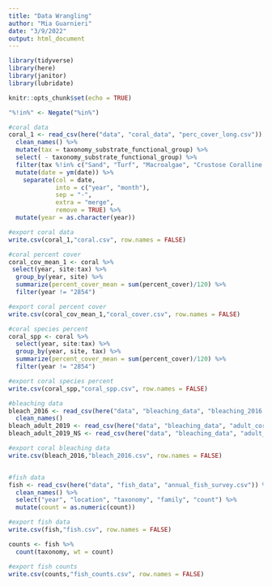 ```yaml
---
title: "Data Wrangling"
author: "Mia Guarnieri"
date: "3/9/2022"
output: html_document
---
```


```r
library(tidyverse)
library(here)
library(janitor)
library(lubridate)

knitr::opts_chunk$set(echo = TRUE)

"%!in%" <- Negate("%in%")

#coral data
coral_1 <- read_csv(here("data", "coral_data", "perc_cover_long.csv")) %>% 
  clean_names() %>% 
  mutate(tax = taxonomy_substrate_functional_group) %>% 
  select( - taxonomy_substrate_functional_group) %>% 
  filter(tax %!in% c("Sand", "Turf", "Macroalgae", "Crustose Coralline Algae / Bare Space", "Non-coralline Crustose Algae")) %>%
  mutate(date = ym(date)) %>%
    separate(col = date,
             into = c("year", "month"),
             sep = "-",
             extra = "merge",
             remove = TRUE) %>%
  mutate(year = as.character(year))

#export coral data
write.csv(coral_1,"coral.csv", row.names = FALSE)

#coral percent cover
coral_cov_mean_1 <- coral %>% 
 select(year, site:tax) %>% 
  group_by(year, site) %>% 
  summarize(percent_cover_mean = sum(percent_cover)/120) %>% 
  filter(year != "2854")

#export coral percent cover
write.csv(coral_cov_mean_1,"coral_cover.csv", row.names = FALSE)

#coral species percent
coral_spp <- coral %>% 
  select(year, site:tax) %>% 
  group_by(year, site, tax) %>% 
  summarize(percent_cover_mean = sum(percent_cover)/120) %>% 
  filter(year != "2854")

#export coral species percent
write.csv(coral_spp,"coral_spp.csv", row.names = FALSE)

#bleaching data
bleach_2016 <- read_csv(here("data", "bleaching_data", "bleaching_2016.csv")) %>% 
  clean_names()
bleach_adult_2019 <- read_csv(here("data", "bleaching_data", "adult_corals_exp_aug2019.csv"))
bleach_adult_2019_NS <- read_csv(here("data", "bleaching_data", "adult_corals_NS_oct2019.csv"))

#export coral bleaching data
write.csv(bleach_2016,"bleach_2016.csv", row.names = FALSE)


#fish data
fish <- read_csv(here("data", "fish_data", "annual_fish_survey.csv")) %>% 
  clean_names() %>% 
  select("year", "location", "taxonomy", "family", "count") %>% 
  mutate(count = as.numeric(count))

#export fish data
write.csv(fish,"fish.csv", row.names = FALSE)

counts <- fish %>% 
  count(taxonomy, wt = count)

#export fish counts
write.csv(counts,"fish_counts.csv", row.names = FALSE)

```
